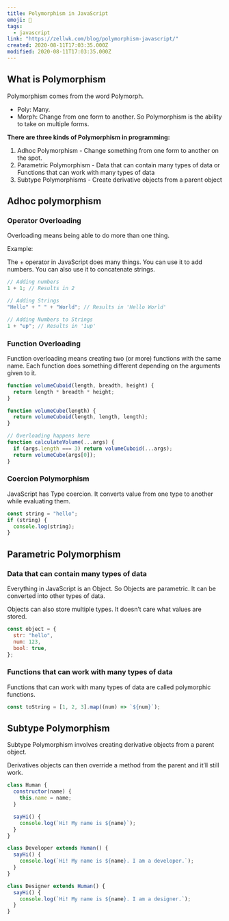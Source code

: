 ```yaml
---
title: Polymorphism in JavaScript
emoji: 📝
tags:
  - javascript
link: "https://zellwk.com/blog/polymorphism-javascript/"
created: 2020-08-11T17:03:35.000Z
modified: 2020-08-11T17:03:35.000Z
---
```


## What is Polymorphism

Polymorphism comes from the word Polymorph.

- Poly: Many.
- Morph: Change from one form to another.
  So Polymorphism is the ability to take on multiple forms.

**There are three kinds of Polymorphism in programming:**

1. Adhoc Polymorphism - Change something from one form to another on the spot.
2. Parametric Polymorphism - Data that can contain many types of data or Functions that can work with many types of data
3. Subtype Polymorphisms - Create derivative objects from a parent object

## Adhoc polymorphism

### Operator Overloading

Overloading means being able to do more than one thing.

Example:

The + operator in JavaScript does many things. You can use it to add numbers. You can also use it to concatenate strings.

```js
// Adding numbers
1 + 1; // Results in 2

// Adding Strings
"Hello" + " " + "World"; // Results in 'Hello World'

// Adding Numbers to Strings
1 + "up"; // Results in '1up'
```

### Function Overloading

Function overloading means creating two (or more) functions with the same name. Each function does something different depending on the arguments given to it.

```js
function volumeCuboid(length, breadth, height) {
  return length * breadth * height;
}

function volumeCube(length) {
  return volumeCuboid(length, length, length);
}

// Overloading happens here
function calculateVolume(...args) {
  if (args.length === 3) return volumeCuboid(...args);
  return volumeCube(args[0]);
}
```

### Coercion Polymorphism

JavaScript has Type coercion. It converts value from one type to another while evaluating them.

```js
const string = "hello";
if (string) {
  console.log(string);
}
```

## Parametric Polymorphism

### Data that can contain many types of data

Everything in JavaScript is an Object. So Objects are parametric. It can be converted into other types of data.

Objects can also store multiple types. It doesn’t care what values are stored.

```js
const object = {
  str: "hello",
  num: 123,
  bool: true,
};
```

### Functions that can work with many types of data

Functions that can work with many types of data are called polymorphic functions.

```js
const toString = [1, 2, 3].map((num) => `${num}`);
```

## Subtype Polymorphism

Subtype Polymorphism involves creating derivative objects from a parent object.

Derivatives objects can then override a method from the parent and it’ll still work.

```js
class Human {
  constructor(name) {
    this.name = name;
  }

  sayHi() {
    console.log(`Hi! My name is ${name}`);
  }
}

class Developer extends Human() {
  sayHi() {
    console.log(`Hi! My name is ${name}. I am a developer.`);
  }
}

class Designer extends Human() {
  sayHi() {
    console.log(`Hi! My name is ${name}. I am a designer.`);
  }
}
```
